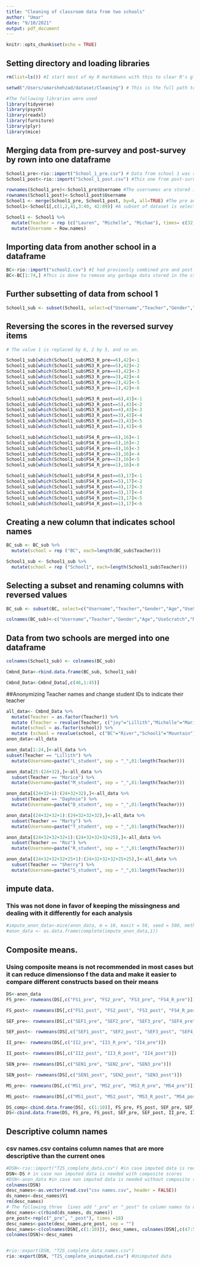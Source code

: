 ```yaml
---
title: "Cleaning of classroom data from two schools"
author: "Umar"
date: "9/10/2021"
output: pdf_document
---
```


```r
knitr::opts_chunk$set(echo = TRUE)
```

## Setting directory and loading libraries

```r
rm(list=ls()) #I start most of my R markdowns with this to clear R's global environments. That way I don't have to worry about data saved by the previously run programs

setwd("/Users/umarshehzad/dataset/Cleaning") # This is the full path to the folder where my csv files are saved

#The following libraries were used
library(tidyverse)
library(psych)
library(readxl)
library(furniture)
library(plyr)
library(mice)

```

## Merging data from pre-survey and post-survey by rown into one dataframe

```r
School1_pre<-rio::import("School_1_pre.csv") # Data from school 1 was saved in two files, this one from pre-survey results
School1_post<-rio::import("School_1_post.csv") #This one from post-survey results

rownames(School1_pre)<-School1_pre$Username #The usernames are stored in the first column, these are assigned as row names to the data set
rownames(School1_post)<-School1_post$Username
School1 <- merge(School1_pre, School1_post, by=0, all=TRUE) #The pre and post datasets are merged by row names
School1<-School1[,c(1,2,41,3:40, 42:89)] #A subset of dataset is selected

School1 <- School1 %>%
  mutate(Teacher = rep (c("Lauren", "Michelle", "Michae"), times= c(32, length(33:64), length(65:96)))) %>% #Filling in the teacher name where values were missing
  mutate(Username = Row.names) 

```

## Importing data from another school in a dataframe

```r

BC<-rio::import("school2.csv") #I had previously combined pre and post data for school 2 similar to the steps shown above
BC<-BC[1:74,] #This is done to remove any garbage data stored in the csv beyond the last student value in the row number 74
```


## Further subsetting of data from school 1

```r
School1_sub <- subset(School1, select=c("Username","Teacher","Gender","Age","UseScratch","MakeScratch","OtherApp","FinishGame","BoardHome","FS1_pre","FS1_post","FS2_pre","FS2_post","FS3_pre","FS3_post","FS4_R_pre","FS4_R_post","SEF1_pre","SEF1_post","SEF2_pre","SEF2_post","SEF3_pre","SEF3_post","SEF4_pre","SEF4_post","II2_pre","II2_post","II3_R_pre","II3_R_post","II4_pre","II4_post","SEN1_pre","SEN1_post","SEN2_pre","SEN2_post","SEN3_pre","SEN3_post","MS1_pre","MS1_post","MS2_pre","MS2_post","MS3_R_pre","MS3_R_post","MS4_pre","MS4_post"))
```

## Reversing the scores in the reversed survey items
```r
# The value 1 is replaced by 6, 2 by 5, and so on.

School1_sub[which(School1_sub$MS3_R_pre==6),42]<-1 
School1_sub[which(School1_sub$MS3_R_pre==5),42]<-2
School1_sub[which(School1_sub$MS3_R_pre==4),42]<-3
School1_sub[which(School1_sub$MS3_R_pre==3),42]<-4
School1_sub[which(School1_sub$MS3_R_pre==2),42]<-5
School1_sub[which(School1_sub$MS3_R_pre==1),42]<-6

School1_sub[which(School1_sub$MS3_R_post==6),43]<-1
School1_sub[which(School1_sub$MS3_R_post==5),43]<-2
School1_sub[which(School1_sub$MS3_R_post==4),43]<-3
School1_sub[which(School1_sub$MS3_R_post==3),43]<-4
School1_sub[which(School1_sub$MS3_R_post==2),43]<-5
School1_sub[which(School1_sub$MS3_R_post==1),43]<-6

School1_sub[which(School1_sub$FS4_R_pre==6),16]<-1
School1_sub[which(School1_sub$FS4_R_pre==5),16]<-2
School1_sub[which(School1_sub$FS4_R_pre==4),16]<-3
School1_sub[which(School1_sub$FS4_R_pre==3),16]<-4
School1_sub[which(School1_sub$FS4_R_pre==2),16]<-5
School1_sub[which(School1_sub$FS4_R_pre==1),16]<-6

School1_sub[which(School1_sub$FS4_R_post==6),17]<-1
School1_sub[which(School1_sub$FS4_R_post==5),17]<-2
School1_sub[which(School1_sub$FS4_R_post==4),17]<-3
School1_sub[which(School1_sub$FS4_R_post==3),17]<-4
School1_sub[which(School1_sub$FS4_R_post==2),17]<-5
School1_sub[which(School1_sub$FS4_R_post==1),17]<-6
```

## Creating a new column that indicates school names

```r

BC_sub <- BC_sub %>%
  mutate(school = rep ("BC", each=length(BC_sub$Teacher)))

School1_sub <- School1_sub %>%
  mutate(school = rep ("School1", each=length(School1_sub$Teacher)))
```


## Selecting a subset and renaming columns with reversed values

```r

BC_sub <- subset(BC, select=c("Username","Teacher","Gender","Age","UseScratch","MakeScratch","OtherApp","FinishGame","TakeHome","FS1_pre","FS1_post","FS2_pre","FS2_post","FS3_pre","FS3_post","FS4_pre","FS4_post","SEF1_pre","SEF1_post","SEF2_pre","SEF2_post","SEF3_pre","SEF3_post","SEF4_pre","SEF4_post","II2_pre","II2_post","II3_R_pre","II3_R_post","II4_pre","II4_post","SEN1_pre","SEN1_post","SEN2_pre","SEN2_post","SEN3_pre","SEN3_post","MS1_pre","MS1_post","MS2_pre","MS2_post","MS3_pre","MS3_post","MS4_pre","MS4_post"))

colnames(BC_sub)<-c("Username","Teacher","Gender","Age","UseScratch","MakeScratch","OtherApp","FinishGame","TakeHome","FS1_pre","FS1_post","FS2_pre","FS2_post","FS3_pre","FS3_post","FS4_R_pre","FS4_R_post","SEF1_pre","SEF1_post","SEF2_pre","SEF2_post","SEF3_pre","SEF3_post","SEF4_pre","SEF4_post","II2_pre","II2_post","II3_R_pre","II3_R_post","II4_pre","II4_post","SEN1_pre","SEN1_post","SEN2_pre","SEN2_post","SEN3_pre","SEN3_post","MS1_pre","MS1_post","MS2_pre","MS2_post","MS3_R_pre","MS3_R_post","MS4_pre","MS4_post")

```

## Data from two schools are merged into one dataframe

```r
colnames(School1_sub) <- colnames(BC_sub)

Cmbnd_Data<-rbind.data.frame(BC_sub, School1_sub)

Cmbnd_Data<-Cmbnd_Data[,c(46,1:45)]

```

##Anonymizing Teacher names and change student IDs to indicate their teacher

```r
all_data<- Cmbnd_Data %>%
  mutate(Teacher = as.factor(Teacher)) %>%
  mutate (Teacher = revalue(Teacher, c("joy"="Lillith","Michelle"="Marice", "Lauren" = "Daphnie", "Michael"="Marty","Susan"="Roz","Margaret"="Sherry" ))) %>%
  mutate(school = as.factor(school)) %>%
  mutate (school = revalue(school, c("BC"="River","School1"="Mountain")))
anon_data<-all_data

anon_data[1:24,]<-all_data %>%
subset(Teacher == "Lillith") %>%
  mutate(Username=paste("L_student", sep = "_",01:length(Teacher)))

anon_data[25:(24+32),]<-all_data %>%
  subset(Teacher == "Marice") %>%
  mutate(Username=paste("M_student", sep = "_",01:length(Teacher)))

anon_data[(24+32+1):(24+32+32),]<-all_data %>%
  subset(Teacher == "Daphnie") %>%
  mutate(Username=paste("D_student", sep = "_",01:length(Teacher)))

anon_data[(24+32+32+1):(24+32+32+32),]<-all_data %>%
  subset(Teacher == "Marty") %>%
  mutate(Username=paste("T_student", sep = "_",01:length(Teacher)))

anon_data[(24+32+32+32+1):(24+32+32+32+25),]<-all_data %>%
  subset(Teacher == "Roz") %>%
  mutate(Username=paste("R_student", sep = "_",01:length(Teacher)))

anon_data[(24+32+32+32+25+1):(24+32+32+32+25+25),]<-all_data %>%
  subset(Teacher == "Sherry") %>%
  mutate(Username=paste("S_student", sep = "_",01:length(Teacher)))

```

## impute data. 
### This was not done in favor of keeping the missingness and dealing with it differently for each analysis

```r
#impute_anon_data<-mice(anon_data, m = 10, maxit = 50, seed = 500, method = "pmm", remove_collinear = FALSE)
#anon_data <- as.data.frame(complete(impute_anon_data,1))

```

## Composite means.
### Using composite means is not recommended in most cases but it can reduce dimensionso f the data and make it easier to compare different constructs based on their means


```r
DS<-anon_data
FS_pre<- rowmeans(DS[,c("FS1_pre", "FS2_pre", "FS3_pre", "FS4_R_pre")])

FS_post<- rowmeans(DS[,c("FS1_post", "FS2_post", "FS3_post", "FS4_R_post")])

SEF_pre<- rowmeans(DS[,c("SEF1_pre", "SEF2_pre", "SEF3_pre", "SEF4_pre")])

SEF_post<- rowmeans(DS[,c("SEF1_post", "SEF2_post", "SEF3_post", "SEF4_post")])

II_pre<- rowmeans(DS[,c("II2_pre", "II3_R_pre", "II4_pre")])

II_post<- rowmeans(DS[,c("II2_post", "II3_R_post", "II4_post")])

SEN_pre<- rowmeans(DS[,c("SEN1_pre", "SEN2_pre", "SEN3_pre")])

SEN_post<- rowmeans(DS[,c("SEN1_post", "SEN2_post", "SEN3_post")])

MS_pre<- rowmeans(DS[,c("MS1_pre", "MS2_pre", "MS3_R_pre", "MS4_pre")])

MS_post<- rowmeans(DS[,c("MS1_post", "MS2_post", "MS3_R_post", "MS4_post")])

DS_comp<-cbind.data.frame(DS[, c(1:10)], FS_pre, FS_post, SEF_pre, SEF_post, II_pre, II_post, SEN_pre, SEN_post, MS_pre, MS_post)
DS<-cbind.data.frame(DS, FS_pre, FS_post, SEF_pre, SEF_post, II_pre, II_post, SEN_pre, SEN_post, MS_pre, MS_post)
```

## Descriptive column names
### csv names.csv contains column names that are more descriptive than the current ones

```r
#DSN<-rio::import("T2S_complete_data.csv") #in case imputed data is required
DSN<-DS # in case non imputed data is needed with composite scores
#DSN<-anon_data #in case non imputed data is needed without composite scores
colnames(DSN)
desc_names<-as.vector(read.csv("csv names.csv", header = FALSE))
ds_names<-desc_names$V1
rm(desc_names)
# The following three  lines add "_pre" or "_post" to column names to distinguish between pre and post measures
desc_names<-c(rbind(ds_names, ds_names))
pre_post<-rep(c("_pre", "_post"), times =18) 
desc_names<-paste(desc_names,pre_post, sep = "")
desc_names<-c(colnames(DSN[,c(1:10)]), desc_names, colnames(DSN[,c(47:56)]))
colnames(DSN)<-desc_names


#rio::export(DSN, "T2S_complete_data_names.csv")
rio::export(DSN, "T2S_complete_unimputed.csv") #Unimputed data
```
